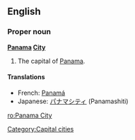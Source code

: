 {{wikipedia}}
==English==

===Proper noun===
'''[[Panama]] [[City]]'''
# The capital of [[Panama]].

====Translations====
{{trans-top|capital of Pamana}}
*French: [[Panamá]]
*Japanese: [[パナマシティ]] (Panamashiti)
{{trans-bottom}}

[[Category:Capital cities]]

[[ro:Panama City]]